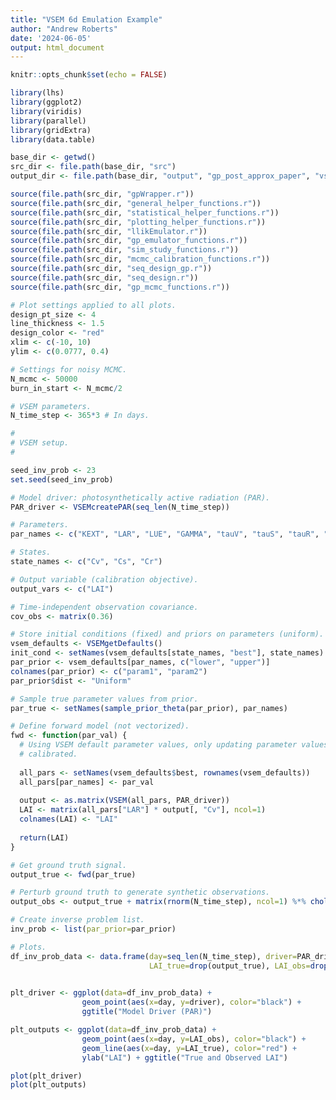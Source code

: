 ```yaml
---
title: "VSEM 6d Emulation Example"
author: "Andrew Roberts"
date: '2024-06-05'
output: html_document
---
```


```r
knitr::opts_chunk$set(echo = FALSE)

library(lhs)
library(ggplot2)
library(viridis)
library(parallel)
library(gridExtra)
library(data.table)

base_dir <- getwd()
src_dir <- file.path(base_dir, "src")
output_dir <- file.path(base_dir, "output", "gp_post_approx_paper", "vsem_6d")

source(file.path(src_dir, "gpWrapper.r"))
source(file.path(src_dir, "general_helper_functions.r"))
source(file.path(src_dir, "statistical_helper_functions.r"))
source(file.path(src_dir, "plotting_helper_functions.r"))
source(file.path(src_dir, "llikEmulator.r"))
source(file.path(src_dir, "gp_emulator_functions.r"))
source(file.path(src_dir, "sim_study_functions.r"))
source(file.path(src_dir, "mcmc_calibration_functions.r"))
source(file.path(src_dir, "seq_design_gp.r"))
source(file.path(src_dir, "seq_design.r"))
source(file.path(src_dir, "gp_mcmc_functions.r"))

# Plot settings applied to all plots. 
design_pt_size <- 4
line_thickness <- 1.5
design_color <- "red"
xlim <- c(-10, 10)
ylim <- c(0.0777, 0.4)

# Settings for noisy MCMC. 
N_mcmc <- 50000
burn_in_start <- N_mcmc/2

# VSEM parameters. 
N_time_step <- 365*3 # In days. 


```

```r
#
# VSEM setup. 
#

seed_inv_prob <- 23
set.seed(seed_inv_prob)

# Model driver: photosynthetically active radiation (PAR). 
PAR_driver <- VSEMcreatePAR(seq_len(N_time_step))

# Parameters. 
par_names <- c("KEXT", "LAR", "LUE", "GAMMA", "tauV", "tauS", "tauR", "Av")

# States. 
state_names <- c("Cv", "Cs", "Cr")

# Output variable (calibration objective). 
output_vars <- c("LAI")

# Time-independent observation covariance.
cov_obs <- matrix(0.36)

# Store initial conditions (fixed) and priors on parameters (uniform). 
vsem_defaults <- VSEMgetDefaults()
init_cond <- setNames(vsem_defaults[state_names, "best"], state_names)
par_prior <- vsem_defaults[par_names, c("lower", "upper")]
colnames(par_prior) <- c("param1", "param2")
par_prior$dist <- "Uniform"

# Sample true parameter values from prior. 
par_true <- setNames(sample_prior_theta(par_prior), par_names)

# Define forward model (not vectorized). 
fwd <- function(par_val) {
  # Using VSEM default parameter values, only updating parameter values that are being 
  # calibrated. 
  
  all_pars <- setNames(vsem_defaults$best, rownames(vsem_defaults))
  all_pars[par_names] <- par_val
  
  output <- as.matrix(VSEM(all_pars, PAR_driver))
  LAI <- matrix(all_pars["LAR"] * output[, "Cv"], ncol=1)
  colnames(LAI) <- "LAI"
  
  return(LAI)
}

# Get ground truth signal.
output_true <- fwd(par_true)

# Perturb ground truth to generate synthetic observations. 
output_obs <- output_true + matrix(rnorm(N_time_step), ncol=1) %*% chol(cov_obs)

# Create inverse problem list. 
inv_prob <- list(par_prior=par_prior)

# Plots. 
df_inv_prob_data <- data.frame(day=seq_len(N_time_step), driver=PAR_driver, 
                               LAI_true=drop(output_true), LAI_obs=drop(output_obs))
                               

plt_driver <- ggplot(data=df_inv_prob_data) + 
                geom_point(aes(x=day, y=driver), color="black") + 
                ggtitle("Model Driver (PAR)")

plt_outputs <- ggplot(data=df_inv_prob_data) +
                geom_point(aes(x=day, y=LAI_obs), color="black") + 
                geom_line(aes(x=day, y=LAI_true), color="red") + 
                ylab("LAI") + ggtitle("True and Observed LAI")

plot(plt_driver)
plot(plt_outputs)

```



















